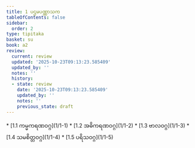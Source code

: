 ```yaml
---
title: 1 ပဌမပဏ္ဏာသက
tableOfContents: false
sidebar:
  order: 2
type: tipitaka
basket: su
book: a2
review:
  current: review
  updated: '2025-10-23T09:13:23.585409'
  updated_by: ''
  notes: ''
  history:
  - state: review
    date: '2025-10-23T09:13:23.585409'
    updated_by: ''
    notes: ''
    previous_state: draft
---
```



<ReviewStatus review={frontmatter.review} showDetails={true} />

<HypothesisAnnotation frontmatter={frontmatter} />

<DynamicBreadcrumb />



<TableOfContents book="a2" section="1">
* [1.1 ကမ္မကရဏဝဂ္ဂ](1/1-1)
* [1.2 အဓိကရဏဝဂ္ဂ](1/1-2)
* [1.3 ဗာလဝဂ္ဂ](1/1-3)
* [1.4 သမစိတ္တဝဂ္ဂ](1/1-4)
* [1.5 ပရိသဝဂ္ဂ](1/1-5)
</TableOfContents>